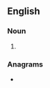 ==English==

===Noun===
{{head|en|noun form}}

# {{plural of|en|overline}}

===Anagrams===
* {{anagrams|en|a=eeilnorsv|noveliser|novelries}}